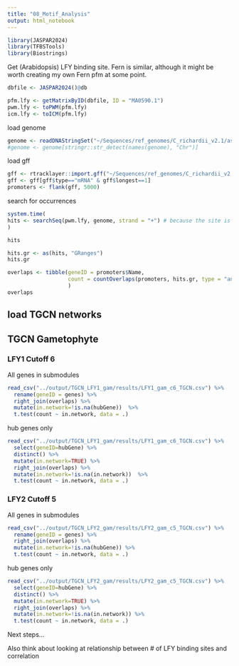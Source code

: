 ```yaml
---
title: "08_Motif_Analysis"
output: html_notebook
---
```


```r
library(JASPAR2024)
library(TFBSTools)
library(Biostrings)
```

Get (Arabidopsis) LFY binding site. Fern is similar, although it might be worth creating my own Fern pfm at some point.
```r
dbfile <- JASPAR2024()@db

pfm.lfy <- getMatrixByID(dbfile, ID = "MA0590.1")
pwm.lfy <- toPWM(pfm.lfy)
icm.lfy <- toICM(pfm.lfy)
```

load genome
```r
genome <- readDNAStringSet("~/Sequences/ref_genomes/C_richardii_v2.1/assembly/Crichardii_676_v2.0.fa.gz")
#genome <- genome[stringr::str_detect(names(genome), "Chr")]
```

load gff

```r
gff <- rtracklayer::import.gff("~/Sequences/ref_genomes/C_richardii_v2.1/annotation/Crichardii_676_v2.1.gene.gff3.gz") 
gff <- gff[gff$type=="mRNA" & gff$longest==1]
promoters <- flank(gff, 5000)
```

search for occurrences

```r
system.time(
hits <- searchSeq(pwm.lfy, genome, strand = "+") # because the site is ~ palindromic we don't need to search both strands.
)
```

```r
hits
```

```r
hits.gr <- as(hits, "GRanges")
hits.gr
```

```r
overlaps <- tibble(geneID = promoters$Name,
                   count = countOverlaps(promoters, hits.gr, type = "any", ignore.strand=TRUE)
                   )
overlaps
```

## load TGCN networks

## TGCN Gametophyte

### LFY1 Cutoff 6

All genes in submodules
```r
read_csv("../output/TGCN_LFY1_gam/results/LFY1_gam_c6_TGCN.csv") %>% 
  rename(geneID = genes) %>% 
  right_join(overlaps) %>%
  mutate(in.network=!is.na(hubGene))  %>%
  t.test(count ~ in.network, data = .)
```
hub genes only
```r
read_csv("../output/TGCN_LFY1_gam/results/LFY1_gam_c6_TGCN.csv") %>% 
  select(geneID=hubGene) %>%
  distinct() %>% 
  mutate(in.network=TRUE) %>%
  right_join(overlaps) %>%
  mutate(in.network=!is.na(in.network))  %>%
  t.test(count ~ in.network, data = .)
```

### LFY2 Cutoff 5

All genes in submodules
```r
read_csv("../output/TGCN_LFY2_gam/results/LFY2_gam_c5_TGCN.csv") %>% 
  rename(geneID = genes) %>% 
  right_join(overlaps) %>%
  mutate(in.network=!is.na(hubGene)) %>%
  t.test(count ~ in.network, data = .)

```
hub genes only
```r
read_csv("../output/TGCN_LFY2_gam/results/LFY2_gam_c5_TGCN.csv") %>% 
  select(geneID=hubGene) %>%
  distinct() %>% 
  mutate(in.network=TRUE) %>%
  right_join(overlaps) %>%
  mutate(in.network=!is.na(in.network)) %>%
  t.test(count ~ in.network, data = .)
```

Next steps...


Also think about looking at relationship between # of LFY binding sites and correlation


